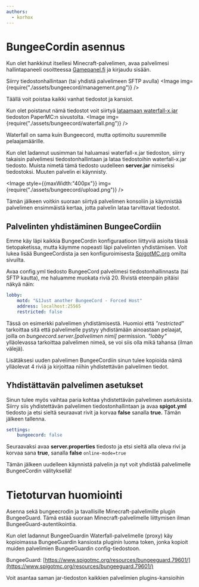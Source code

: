 ```yaml
---
authors:
  - korhox
---
```


# BungeeCordin asennus

Kun olet hankkinut itsellesi Minecraft-palvelimen, avaa palvelimesi
hallintapaneeli osoitteessa [Gamepanel.fi](https://gamepanel.fi/) ja kirjaudu
sisään.

Siirry tiedostonhallintaan (tai yhdistä palvelimeen SFTP avulla)
<Image
  img={require("./assets/bungeecord/management.png")}
/>

Täällä voit poistaa kaikki vanhat tiedostot ja kansiot.

Kun olet poistanut nämä tiedostot voit siirtyä
[lataamaan waterfall-x.jar](https://papermc.io/downloads#Waterfall) tiedoston
PaperMC:n sivustolta.
<Image
  img={require("./assets/bungeecord/waterfall.png")}
/>

Waterfall on sama kuin Bungeecord, mutta optimoitu suuremmille pelaajamäärille.

Kun olet ladannut uusimman tai haluamasi waterfall-x.jar tiedoston, siirry
takaisin palvelimesi tiedostonhallintaan ja lataa tiedostoihin waterfall-x.jar
tiedosto. Muista nimetä tämä tiedosto uudelleen **server.jar** nimiseksi
tiedostoksi. Muuten palvelin ei käynnisty.

<Image
  style={{maxWidth:"400px"}}
  img={require("./assets/bungeecord/upload.png")}
/>

Tämän jälkeen voitkin suoraan siirtyä palvelimen konsoliin ja käynnistää
palvelimen ensimmäistä kertaa, jotta palvelin lataa tarvittavat tiedostot.

## Palvelinten yhdistäminen BungeeCordiin

Emme käy läpi kaikkia BungeeCordin konfiguraatioon liittyviä asioita tässä
tietopaketissa, mutta käymme nopeasti läpi palvelinten yhdistämisen. Voit lukea
lisää BungeeCordista ja sen konfiguroimisesta
[SpigotMC.org](https://www.spigotmc.org/wiki/bungeecord-configuration-guide/)
omilta sivuilta.

Avaa config.yml tiedosto BungeeCord palvelimesi tiedostonhallinnasta (tai SFTP
kautta), me haluamme muokata riviä 20. Rivistä eteenpäin pitäisi näkyä näin:

```yaml
lobby:
    motd: "&1Just another BungeeCord - Forced Host"
    address: localhost:25565
    restricted: false
```

Tässä on esimerkki palvelimen yhdistämisestä. Huomioi että _"restricted"_
tarkoittaa sitä että palvelimelle pystyy yhdistämään ainoastaan pelaajat, joilla
on _bungeecord.server.[palvelimen nimi]_ permission. _"lobby"_ ylläolevassa
tarkoittaa palvelimen nimeä, se voi siis olla mikä tahansa (ilman välejä).

Lisätäksesi uuden palvelimen BungeeCordiin sinun tulee kopioida nämä ylläolevat
4 riviä ja kirjoittaa niihin yhdistettävän palvelimen tiedot.

## Yhdistättavän palvelimen asetukset

Sinun tulee myös vaihtaa paria kohtaa yhdistettävän palvelimen asetuksista.
Siirry siis yhdistettävän palvelimen tiedostonhallintaan ja avaa **spigot.yml**
tiedosto ja etsi sieltä seuraavat rivit ja korvaa **false** sanalla **true.**
Tämän jälkeen tallenna.

```yaml
settings:
    bungeecord: false
```

Seuraavaksi avaa **server.properties** tiedosto ja etsi sieltä alla oleva rivi
ja korvaa sana **true**, sanalla **false** `online-mode=true`

Tämän jälkeen uudelleen käynnistä palvelin ja nyt voit yhdistää palvelimelle
BungeeCordin välityksellä!

# Tietoturvan huomiointi

Asenna sekä bungeecrodin ja tavallisille Minecraft-palvelimille plugin
BungeeGuard. Tämä estää suoraan Minecraft-palvelimelle liittymisen ilman
BungeeGuard-autentikointia.

Kun olet ladannut BungeeGuardin Waterfall-palvelimelle (proxy) käy kopioimassa
BungeeGuardin kansiosta pluginin luoma token, jonka kopioit muiden palvelimien
BungeeGuardin config-tiedostoon.

BungeeGuard:
[https://www.spigotmc.org/resources/bungeeguard.79601/](https://www.spigotmc.org/resources/bungeeguard.79601/)

Voit asantaa saman jar-tiedoston kaikkien palvelimien plugins-kansioihin

